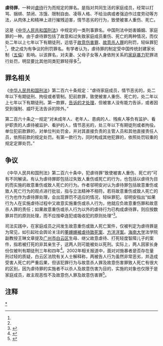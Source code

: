 '''虐待罪'''，一种对[[虐待|虐待]]行为而规定的罪名。是指对共同生活的家庭成员，经常以打骂、捆绑、禁闭、冻饿、限制自由、凌辱人格、不给治病或者强迫作过度劳动等方法，从肉体上和精神上进行摧残迫害，情节恶劣的行为，致使被害人重伤、死亡。

这是《[[中华人民共和国刑法|中华人民共和国刑法]]》中规定的一类刑事罪名。中国刑法中妨害婚姻、家庭罪的一种。由于虐待罪包括了故意和过失致家庭成员重伤、死亡的两种情况，而仅处二年以上七年以下有期徒刑，远低于[[故意伤害罪|故意伤害罪]]、[[故意杀人罪|故意杀人罪]]的刑罚，轻纵罪犯<ref name=aa1/>{{Rp|73}}，使之成为有争议的刑罚罪名。有学者认为，虐待罪的制定受中国传统封建家长制（[[五倫|五倫]]）影响。以该罪名，对夫妻、父母子女等人身依附关系的[[家庭暴力|家庭暴力]]犯罪进行处罚，明显要比其他同类犯罪轻得多<ref name=aa2/>{{Rp|23}}。

== 罪名相关 ==

《[[s:中华人民共和国刑法|中华人民共和国刑法]]》第二百六十条规定：“虐待家庭成员，情节恶劣的，处二年以下有期徒刑、拘役或者管制。犯前款罪，致使被害人重伤、死亡的，处二年以上七年以下有期徒刑。第一款罪，[[告訴乃論|告诉的才处理]]，但被害人没有能力告诉，或者因受到强制、威吓无法告诉的除外。”

第二百六十条之一规定“对未成年人、老年人、患病的人、残疾人等负有监护、看护职责的人虐待被监护、看护的人，情节恶劣的，处三年以下有期徒刑或者拘役。单位犯前款罪的，对单位判处罚金，并对其直接负责的主管人员和其他直接责任人员，依照前款的规定处罚。有第一款行为，同时构成其他犯罪的，依照处罚较重的规定定罪处罚。”

== 争议 ==

《中华人民共和国刑法》第二百六十条中，犯虐待罪“致使被害人重伤、死亡的”可有不同解读。有认为虐待罪即包括过失致人重伤或死亡的行为，也包括以虐待为目的而实施的故意重伤或致人死亡的行为。作者邬明安对认为虐待罪包括故意重伤或致人死亡行为的观点进行批驳，指与立法精神不相符。若将故意重伤或致人死亡的行为也作为虐待罪处理，会出现罪罚不适应的情况，轻纵罪犯。邬明安指出“如果行为人在实施虐待过程中又故意实施重伤或杀人行为，他就应负故意重伤罪和故意杀人罪的责任；如果故意重伤或杀人行为以外的虐待行为已构成虐待罪，则应按数罪并罚的原则处理，而不应按牵连犯或吸收犯的原则处理”<ref name="aa1">{{Cite journal|last = 
|first = 
|author =邬明安
|coauthors = 
|date =1985
|year = 
|month = 
|title =《论虐待罪中的几个问题》
|journal =法学评论
|volume = 
|issue =1985年第4期
|pages =71-75
|publisher =武汉大学
|location =湖北省武汉市
|issn =1004-1303
|pmid = 
|doi = 
|bibcode = 
|oclc = 
|id = 
|url =https://fxpl.cbpt.cnki.net/WKG/WebPublication/wkTextContent.aspx?colType=4&yt=1985&st=04
|language =Zh-hans
}}</ref>{{Rp|73}}。

司法实践中，在家庭成员之间发生故意重伤或致人死亡案件，仅被判定为虐待罪是为常见，如引起社会舆论关注的[[董姗姗被虐待致死案|董姗姗被虐待致死案]]、[[张吉林、刘兰英、张丙虐待罪案|方洋洋案]]。[[海南大学|海南大学]]法学院副教授王琳文章提及[[广州市|广州市]][[白云区_(广州市)|白云区]]生母、继父故意虐待、打死轻度智障儿子的案件，指若被打死的非其亲生子，这两人则可能被处以死刑。实际上，两人因家长身份仅被判有期徒刑三年和四年<ref name="aa2">{{Cite journal|last = 
|first = 
|author =王琳
|coauthors = 
|date = 2009
|year = 
|month = 
|title =《身份情结下的“虐待罪”反思》
|journal =人民检察
|volume = 
|issue = 2009年第23期
|pages =23-24
|publisher =检察日报社
|location =北京市
|issn =1004-4043
|pmid = 
|doi = 
|bibcode = 
|oclc = 
|id = 
|url = http://www.cqvip.com/QK/80757X/201502/664350404.html
|language =Zh-hans
}}</ref>{{Rp|23}}。2002年相关报道中，面对对施暴者是否存在量刑过轻的质疑，白云区法院有关人士解释称，两被告人行为虽然非常恶劣，并造成受害人死亡的严重后果，但该犯罪行为与故意杀人罪及故意伤害罪致人死亡有很大的区别，因为虐待罪的实施者不以杀人及故意伤害为目的，实施的对象也仅限于是家庭成员，故主观恶性不及故意伤人罪及故意伤害罪<ref name="a1">{{Cite web |url=http://news.eastday.com/epublish/gb/paper148/20021001/class014800012/hwz785132.htm|title=折磨弱智亲儿致死 尸体发臭恶父母曝光|accessdate=2021-05-23 |author=吴秀云、荆扬|date=2002-10-01 |work=编辑：钱程灿|publisher=东方网，来源：信息时报 |quote=|language=Zh-hans}}</ref>。

== 注释 ==
{{Reflist|25em}}

{{中华人民共和国刑法罪名}}

[[Category:中华人民共和国虐待案|*]]